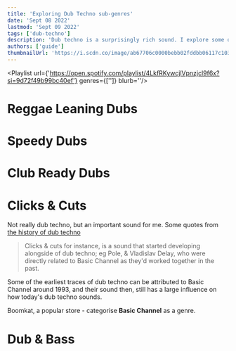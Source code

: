 ```yaml
---
title: 'Exploring Dub Techno sub-genres'
date: 'Sept 08 2022'
lastmod: 'Sept 09 2022'
tags: ['dub-techno']
description: 'Dub techno is a surprisingly rich sound. I explore some of the schools of thought I enjoy'
authors: ['guide']
thumbnailUrl: 'https://i.scdn.co/image/ab67706c0000bebb02fddbb06117c103b234762d'
---
```


<Playlist url={'https://open.spotify.com/playlist/4LkfRKywcjlVpnzjcl9f6x?si=9d72f49b99bc40ef'} genres={['']} blurb=''/>

# Reggae Leaning Dubs

# Speedy Dubs

# Club Ready Dubs

# Clicks & Cuts
Not really dub techno, but an important sound for me. Some quotes from [the history of dub techno](/curated/dub-history)

> Clicks & cuts for instance, is a sound that started developing alongside of dub techno; eg Pole, & Vladislav Delay, who were directly related to Basic Channel as they'd worked together in the past.

Some of the earliest traces of dub techno can be attributed to Basic Channel around 1993, and their sound then, still has a large influence on how today's dub techno sounds.

Boomkat, a popular store - categorise **Basic Channel** as a genre.

# Dub & Bass
